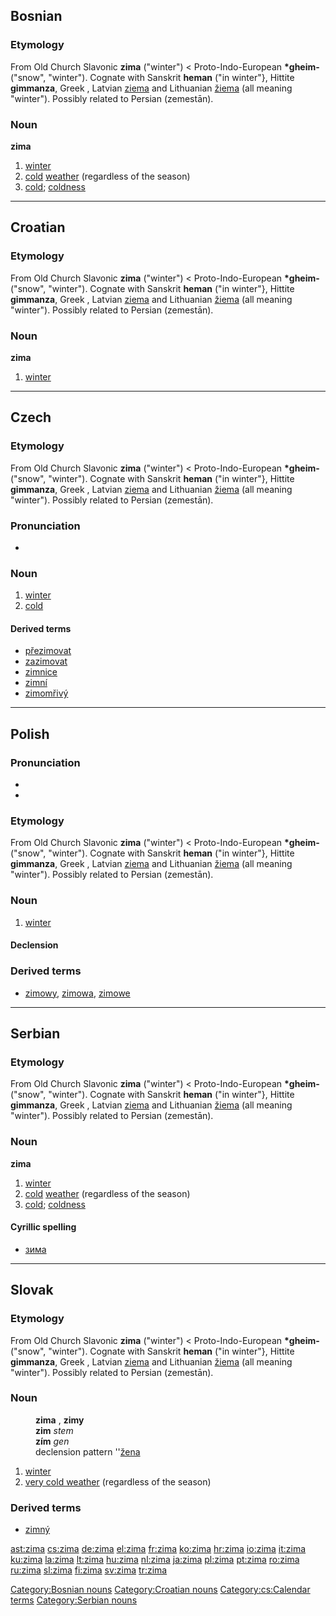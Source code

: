 ==Bosnian==

===Etymology===
From Old Church Slavonic '''zima''' ("winter") < Proto-Indo-European '''*gheim-''' ("snow", "winter"). Cognate with Sanskrit '''heman''' ("in winter"}, Hittite '''gimmanza''', Greek {{IPAchar|[[χεῖμα]]}}, Latvian [[ziema]] and Lithuanian [[žiema]] (all meaning "winter"). Possibly related to Persian {{FAchar|[[زمستان|زِمِستان]]}} (zemestān).

===Noun===
'''zima''' {{f}}

# [[winter]]
# [[cold]] [[weather]] (regardless of the season)
# [[cold]]; [[coldness]]

[[Category:Bosnian nouns]]

----

==Croatian==

===Etymology===
From Old Church Slavonic '''zima''' ("winter") < Proto-Indo-European '''*gheim-''' ("snow", "winter"). Cognate with Sanskrit '''heman''' ("in winter"}, Hittite '''gimmanza''', Greek {{IPAchar|[[χεῖμα]]}}, Latvian [[ziema]] and Lithuanian [[žiema]] (all meaning "winter"). Possibly related to Persian {{FAchar|[[زمستان|زِمِستان]]}} (zemestān).

===Noun===
'''zima'''

# [[winter]]

[[Category:Croatian nouns]]

----

==Czech==

===Etymology===
From Old Church Slavonic '''zima''' ("winter") < Proto-Indo-European '''*gheim-''' ("snow", "winter"). Cognate with Sanskrit '''heman''' ("in winter"}, Hittite '''gimmanza''', Greek {{IPAchar|[[χεῖμα]]}}, Latvian [[ziema]] and Lithuanian [[žiema]] (all meaning "winter"). Possibly related to Persian {{FAchar|[[زمستان|زِمِستان]]}} (zemestān).

===Pronunciation===
*{{audio|Cs-zima.ogg|audio}}

===Noun===
{{cs-noun|g=f}}

# [[winter]]
# [[cold]]

====Derived terms====
* [[přezimovat]]
* [[zazimovat]]
* [[zimnice]] {{f}}
* [[zimní]]
* [[zimomřivý]] {{m}}

[[Category:cs:Calendar terms]]

----

==Polish==

===Pronunciation===
* {{IPA|[ˈʑima]|lang=pl}}
* {{audio|pl-zima.ogg|audio}}

===Etymology===
From Old Church Slavonic '''zima''' ("winter") < Proto-Indo-European '''*gheim-''' ("snow", "winter"). Cognate with Sanskrit '''heman''' ("in winter"}, Hittite '''gimmanza''', Greek {{IPAchar|[[χεῖμα]]}}, Latvian [[ziema]] and Lithuanian [[žiema]] (all meaning "winter"). Possibly related to Persian {{FAchar|[[زمستان|زِمِستان]]}} (zemestān).

===Noun===
{{infl|pl|noun|g=f}}

# [[winter]]

====Declension====
{{pl-decl-noun
|zima|zimy
|zimy|zim
|zimie|zimom
|zimę|zimy
|zimą|zimami
|zimie|zimach
|zimo|zimy
}}

===Derived terms===
* [[zimowy]], [[zimowa]], [[zimowe]]

----

==Serbian==

===Etymology===
From Old Church Slavonic '''zima''' ("winter") < Proto-Indo-European '''*gheim-''' ("snow", "winter"). Cognate with Sanskrit '''heman''' ("in winter"}, Hittite '''gimmanza''', Greek {{IPAchar|[[χεῖμα]]}}, Latvian [[ziema]] and Lithuanian [[žiema]] (all meaning "winter"). Possibly related to Persian {{FAchar|[[زمستان|زِمِستان]]}} (zemestān).

===Noun===
'''zima''' {{f}}

# [[winter]]
# [[cold]] [[weather]] (regardless of the season)
# [[cold]]; [[coldness]]

====Cyrillic spelling====
*[[зима#Serbian|зима]]

[[Category:Serbian nouns]]

----

==Slovak==

===Etymology===
From Old Church Slavonic '''zima''' ("winter") < Proto-Indo-European '''*gheim-''' ("snow", "winter"). Cognate with Sanskrit '''heman''' ("in winter"}, Hittite '''gimmanza''', Greek {{IPAchar|[[χεῖμα]]}}, Latvian [[ziema]] and Lithuanian [[žiema]] (all meaning "winter"). Possibly related to Persian {{FAchar|[[زمستان|زِمِستان]]}} (zemestān).

===Noun===
:'''zima''' {{f}}, '''zimy''' {{p}}
: '''zim''' ''stem''
: '''zím''' ''gen'' {{p}}
: declension pattern ''[[Appendix:Slovak declension pattern žena|žena]]

# [[winter]]
# [[very cold weather]] (regardless of the season)

===Derived terms===
*[[zimný]]

[[ast:zima]]
[[cs:zima]]
[[de:zima]]
[[el:zima]]
[[fr:zima]]
[[ko:zima]]
[[hr:zima]]
[[io:zima]]
[[it:zima]]
[[ku:zima]]
[[la:zima]]
[[lt:zima]]
[[hu:zima]]
[[nl:zima]]
[[ja:zima]]
[[pl:zima]]
[[pt:zima]]
[[ro:zima]]
[[ru:zima]]
[[sl:zima]]
[[fi:zima]]
[[sv:zima]]
[[tr:zima]]